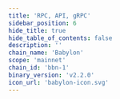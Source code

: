 ```yaml
---
title: 'RPC, API, gRPC'
sidebar_position: 6
hide_title: true
hide_table_of_contents: false
description: ''
chain_name: 'Babylon'
scope: 'mainnet'
chain_id: 'bbn-1'
binary_version: 'v2.2.0'
icon_url: 'babylon-icon.svg'
---
```



<PageTitle
  iconUrl="img/babylon-icon.svg"
  title="Babylon NODERS Public Endpoints"
  chainId="bbn-1"
  version="v2.2.0"
/>

<Endpoints
  api="https://babylon-api.noders.services/"
  rpc="https://babylon-rpc.noders.services"
  grpc="babylon-grpc.noders.services:443"
  jsonRpc=""
/>